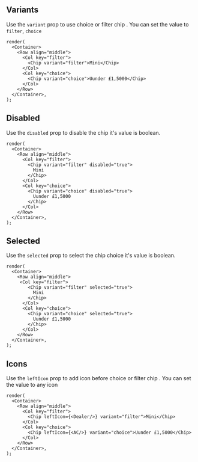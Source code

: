 
## Variants

Use the `variant` prop to use choice or filter chip .
You can set the value to `filter`, `choice`

```tsx live
render(
  <Container>
    <Row align="middle">
      <Col key="filter">
        <Chip variant="filter">Mini</Chip>
      </Col>
      <Col key="choice">
        <Chip variant="choice">Uunder £1,5000</Chip>
      </Col>
    </Row>
  </Container>,
);
```

## Disabled

Use the `disabled` prop to disable the chip it's value is boolean.

```tsx live
render(
  <Container>
    <Row align="middle">
      <Col key="filter">
        <Chip variant="filter" disabled="true">
          Mini
        </Chip>
      </Col>
      <Col key="choice">
        <Chip variant="choice" disabled="true">
          Uunder £1,5000
        </Chip>
      </Col>
    </Row>
  </Container>,
);
```

## Selected

Use the `selected` prop to select the chip choice it's value is boolean.

```tsx live
render(
  <Container>
    <Row align="middle">
     <Col key="filter">
        <Chip variant="filter" selected="true">
          Mini
        </Chip>
      </Col>
      <Col key="choice">
        <Chip variant="choice" selected="true">
          Uunder £1,5000
        </Chip>
      </Col>
    </Row>
  </Container>,
);
```

## Icons

Use the `leftIcon` prop to add icon before choice or filter chip .
You can set the value to any icon

```tsx live
render(
  <Container>
    <Row align="middle">
      <Col key="filter">
        <Chip leftIcon={<Dealer/>} variant="filter">Mini</Chip>
      </Col>
      <Col key="choice">
        <Chip leftIcon={<AC/>} variant="choice">Uunder £1,5000</Chip>
      </Col>
    </Row>
  </Container>,
);
```
